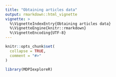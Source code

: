 ---
title: "Obtaining articles data"
output: rmarkdown::html_vignette
vignette: >
  %\VignetteIndexEntry{Obtaining articles data}
  %\VignetteEngine{knitr::rmarkdown}
  %\VignetteEncoding{UTF-8}
---

```{r, include = FALSE}
knitr::opts_chunk$set(
  collapse = TRUE,
  comment = "#>"
)
```

```{r setup}
library(MDPIexploreR)
```
